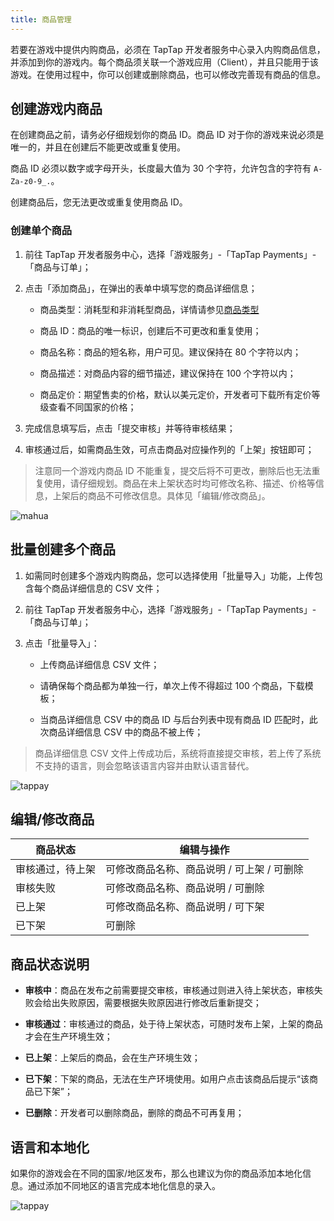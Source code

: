 ```yaml
---
title: 商品管理
---
```


<head>
  <meta name="robots" content="noindex" />
</head>

若要在游戏中提供内购商品，必须在 TapTap 开发者服务中心录入内购商品信息，并添加到你的游戏内。每个商品须关联一个游戏应用（Client），并且只能用于该游戏。在使用过程中，你可以创建或删除商品，也可以修改完善现有商品的信息。

## 创建游戏内商品

在创建商品之前，请务必仔细规划你的商品 ID。商品 ID 对于你的游戏来说必须是唯一的，并且在创建后不能更改或重复使用。

商品 ID 必须以数字或字母开头，长度最大值为 30 个字符，允许包含的字符有 `A-Za-z0-9_.`。

创建商品后，您无法更改或重复使用商品 ID。

### 创建单个商品

1. 前往 TapTap 开发者服务中心，选择「游戏服务」-「TapTap Payments」-「商品与订单」；

2. 点击「添加商品」，在弹出的表单中填写您的商品详细信息；

    - 商品类型：消耗型和非消耗型商品，详情请参见[商品类型](./../../tds-tappay-product-description/#商品类型)

    - 商品 ID：商品的唯一标识，创建后不可更改和重复使用；

    - 商品名称：商品的短名称，用户可见。建议保持在 80 个字符以内；

    - 商品描述：对商品内容的细节描述，建议保持在 100 个字符以内；

    - 商品定价：期望售卖的价格，默认以美元定价，开发者可下载所有定价等级查看不同国家的价格；

3. 完成信息填写后，点击「提交审核」并等待审核结果；

4. 审核通过后，如需商品生效，可点击商品对应操作列的「上架」按钮即可；


> 注意同一个游戏内商品 ID 不能重复，提交后将不可更改，删除后也无法重复使用，请仔细规划。商品在未上架状态时均可修改名称、描述、价格等信息，上架后的商品不可修改信息。具体见「编辑/修改商品」。


![mahua](https://capacity-files.lcfile.com/k9ozOtYY84oFlKnPahOgbDwKUtBjyQBy/add_sku.png)

## 批量创建多个商品

1. 如需同时创建多个游戏内购商品，您可以选择使用「批量导入」功能，上传包含每个商品详细信息的 CSV 文件；

2. 前往 TapTap 开发者服务中心，选择「游戏服务」-「TapTap Payments」-「商品与订单」；

3. 点击「批量导入」：

    - 上传商品详细信息 CSV 文件；

    - 请确保每个商品都为单独一行，单次上传不得超过 100 个商品，下载模板；

    - 当商品详细信息 CSV 中的商品 ID 与后台列表中现有商品 ID 匹配时，此次商品详细信息 CSV 中的商品不被上传；

> 商品详细信息 CSV 文件上传成功后，系统将直接提交审核，若上传了系统不支持的语言，则会忽略该语言内容并由默认语言替代。

![tappay](https://capacity-files.lcfile.com/pyCVuLGYb9hLWY4uKWzgxS8hQjxseRos/add_sku_batch.png)

## 编辑/修改商品

|  商品状态   | 编辑与操作  |
|  ----  | ----  |
| 审核通过，待上架  | 可修改商品名称、商品说明 / 可上架 / 可删除 |
| 审核失败 | 可修改商品名称、商品说明 / 可删除 |
| 已上架  | 可修改商品名称、商品说明 / 可下架 |
| 已下架  | 可删除 |

## 商品状态说明

* __审核中__：商品在发布之前需要提交审核，审核通过则进入待上架状态，审核失败会给出失败原因，需要根据失败原因进行修改后重新提交；

* __审核通过__：审核通过的商品，处于待上架状态，可随时发布上架，上架的商品才会在生产环境生效；

* __已上架__：上架后的商品，会在生产环境生效；

* __已下架__：下架的商品，无法在生产环境使用。如用户点击该商品后提示“该商品已下架”；

* __已删除__：开发者可以删除商品，删除的商品不可再复用；

## 语言和本地化

如果你的游戏会在不同的国家/地区发布，那么也建议为你的商品添加本地化信息。通过添加不同地区的语言完成本地化信息的录入。

![tappay](https://capacity-files.lcfile.com/kMigV2xglGugYrgwOGghYMCwoIFdtnM5/product-multilingual.png)
